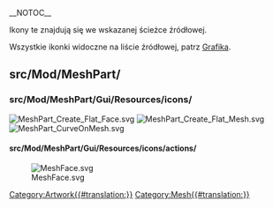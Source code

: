 __NOTOC__
<languages/>

Ikony te znajdują się we wskazanej ścieżce źródłowej. 

Wszystkie ikonki widoczne na liście źródłowej, patrz [[Artwork/pl|Grafika]].

==src/Mod/MeshPart/==

===src/Mod/MeshPart/Gui/Resources/icons/===

[[File:MeshPart_Create_Flat_Face.svg]]
[[File:MeshPart_Create_Flat_Mesh.svg]]
[[File:MeshPart_CurveOnMesh.svg]]

====src/Mod/MeshPart/Gui/Resources/icons/actions/====

[[File:MeshFace.svg]]


[[Category:Artwork{{#translation:}}]]
<noinclude>[[Category:Mesh{{#translation:}}]]</noinclude> <!-- we don't want this transcluded -->